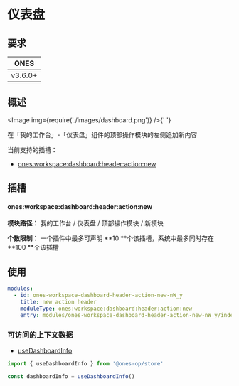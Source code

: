 # 仪表盘

## 要求

|  ONES   |
| :-----: |
| v3.6.0+ |

## 概述

<Image img={require('./images/dashboard.png')} />{' '}

在「我的工作台」-「仪表盘」组件的顶部操作模块的左侧追加新内容

当前支持的插槽：

- [ones:workspace:dashboard:header:action:new](#onesworkspacedashboardheaderactionnew)

## 插槽

#### ones:workspace:dashboard:header:action:new

**模块路径：** 我的工作台 / 仪表盘 / 顶部操作模块 / 新模块

**个数限制：** 一个插件中最多可声明 **10 **个该插槽，系统中最多同时存在 **100 **个该插槽

## 使用

```yaml
modules:
  - id: ones-workspace-dashboard-header-action-new-nW_y
    title: new action header
    moduleType: ones:workspace:dashboard:header:action:new
    entry: modules/ones-workspace-dashboard-header-action-new-nW_y/index.html
```

### 可访问的上下文数据

- [useDashboardInfo](../../../../../reference/packages/store/store.md#useDashboardInfo)

```ts
import { useDashboardInfo } from '@ones-op/store'

const dashboardInfo = useDashboardInfo()
```

